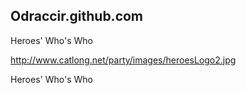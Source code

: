 ==Odraccir.github.com==

Heroes' Who's Who

http://www.catlong.net/party/images/heroesLogo2.jpg

Heroes' Who's Who
